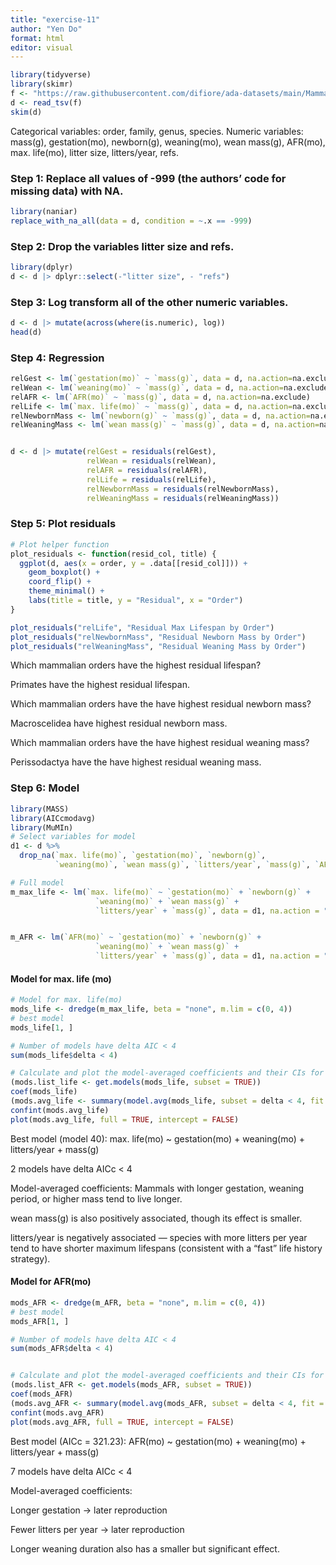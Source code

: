 ```yaml
---
title: "exercise-11"
author: "Yen Do"
format: html
editor: visual
---
```


```r
library(tidyverse)
library(skimr)
f <- "https://raw.githubusercontent.com/difiore/ada-datasets/main/Mammal_lifehistories_v2.txt"
d <- read_tsv(f)
skim(d)
```

Categorical variables: order, family, genus, species. Numeric variables: mass(g), gestation(mo), newborn(g), weaning(mo), wean mass(g), AFR(mo), max. life(mo), litter size, litters/year, refs.

### Step 1: Replace all values of -999 (the authors’ code for missing data) with NA.

```r
library(naniar)
replace_with_na_all(data = d, condition = ~.x == -999)
```

### Step 2: Drop the variables litter size and refs.

```r
library(dplyr)
d <- d |> dplyr::select(-"litter size", - "refs")
```

### Step 3: Log transform all of the other numeric variables.

```r
d <- d |> mutate(across(where(is.numeric), log))
head(d)
```

### Step 4: Regression

```r
relGest <- lm(`gestation(mo)` ~ `mass(g)`, data = d, na.action=na.exclude)
relWean <- lm(`weaning(mo)` ~ `mass(g)`, data = d, na.action=na.exclude)
relAFR <- lm(`AFR(mo)` ~ `mass(g)`, data = d, na.action=na.exclude)
relLife <- lm(`max. life(mo)` ~ `mass(g)`, data = d, na.action=na.exclude)
relNewbornMass <- lm(`newborn(g)` ~ `mass(g)`, data = d, na.action=na.exclude)
relWeaningMass <- lm(`wean mass(g)` ~ `mass(g)`, data = d, na.action=na.exclude)


d <- d |> mutate(relGest = residuals(relGest),
                 relWean = residuals(relWean),
                 relAFR = residuals(relAFR),
                 relLife = residuals(relLife),
                 relNewbornMass = residuals(relNewbornMass),
                 relWeaningMass = residuals(relWeaningMass))

```

### Step 5: Plot residuals

```r
# Plot helper function
plot_residuals <- function(resid_col, title) {
  ggplot(d, aes(x = order, y = .data[[resid_col]])) +
    geom_boxplot() +
    coord_flip() +
    theme_minimal() +
    labs(title = title, y = "Residual", x = "Order")
}

plot_residuals("relLife", "Residual Max Lifespan by Order")
plot_residuals("relNewbornMass", "Residual Newborn Mass by Order")
plot_residuals("relWeaningMass", "Residual Weaning Mass by Order")

```

Which mammalian orders have the highest residual lifespan?

Primates have the highest residual lifespan.

Which mammalian orders have the have highest residual newborn mass?

Macroscelidea have highest residual newborn mass.

Which mammalian orders have the have highest residual weaning mass?

Perissodactya have the have highest residual weaning mass.

### Step 6: Model

```r
library(MASS)
library(AICcmodavg)
library(MuMIn)
# Select variables for model
d1 <- d %>%
  drop_na(`max. life(mo)`, `gestation(mo)`, `newborn(g)`,
          `weaning(mo)`, `wean mass(g)`, `litters/year`, `mass(g)`, `AFR(mo)`)

# Full model
m_max_life <- lm(`max. life(mo)` ~ `gestation(mo)` + `newborn(g)` +
                   `weaning(mo)` + `wean mass(g)` +
                   `litters/year` + `mass(g)`, data = d1, na.action = "na.fail")


m_AFR <- lm(`AFR(mo)` ~ `gestation(mo)` + `newborn(g)` +
                   `weaning(mo)` + `wean mass(g)` +
                   `litters/year` + `mass(g)`, data = d1, na.action = "na.fail")

```

#### Model for max. life (mo)

```r
# Model for max. life(mo)
mods_life <- dredge(m_max_life, beta = "none", m.lim = c(0, 4))
# best model
mods_life[1, ]

# Number of models have delta AIC < 4
sum(mods_life$delta < 4)

# Calculate and plot the model-averaged coefficients and their CIs for max_life(mo)
(mods.list_life <- get.models(mods_life, subset = TRUE))
coef(mods_life)
(mods.avg_life <- summary(model.avg(mods_life, subset = delta < 4, fit = TRUE)))
confint(mods.avg_life)
plot(mods.avg_life, full = TRUE, intercept = FALSE)

```

Best model (model 40): max. life(mo) \~ gestation(mo) + weaning(mo) + litters/year + mass(g)

2 models have delta AICc \< 4

Model-averaged coefficients: Mammals with longer gestation, weaning period, or higher mass tend to live longer.

wean mass(g) is also positively associated, though its effect is smaller.

litters/year is negatively associated — species with more litters per year tend to have shorter maximum lifespans (consistent with a "fast" life history strategy).

#### Model for AFR(mo)

```r
mods_AFR <- dredge(m_AFR, beta = "none", m.lim = c(0, 4))
# best model
mods_AFR[1, ]

# Number of models have delta AIC < 4
sum(mods_AFR$delta < 4)


# Calculate and plot the model-averaged coefficients and their CIs for AFR(mo)
(mods.list_AFR <- get.models(mods_AFR, subset = TRUE))
coef(mods_AFR)
(mods.avg_AFR <- summary(model.avg(mods_AFR, subset = delta < 4, fit = TRUE)))
confint(mods.avg_AFR)
plot(mods.avg_AFR, full = TRUE, intercept = FALSE)


```

Best model (AICc = 321.23): AFR(mo) \~ gestation(mo) + weaning(mo) + litters/year + mass(g)

7 models have delta AICc \< 4

Model-averaged coefficients:

Longer gestation → later reproduction

Fewer litters per year → later reproduction

Longer weaning duration also has a smaller but significant effect.
